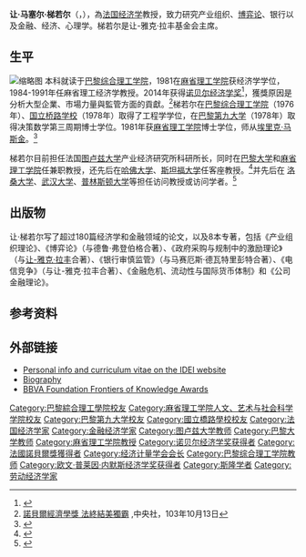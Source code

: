 {{NoteTA
|G1 = Economics
}}
{{Infobox Economist
| name             = 讓·梯若尔<br />Jean Tirole {{Nobel icon|2014年诺贝尔经济学奖|诺贝尔经济学奖}}
| school_tradition = 
| color            = 
| image            = Jean Tirole (cropped).jpg
| image_size       = 250px
| caption          = 2007年的梯若爾
| birth_date       = {{Birth date and age|1953|08|09}}
| birth_place      = {{FRA}}[[特魯瓦|特魯瓦]]
| death_date       = 
| death_place      =
| nationality      = {{flag|France}}
| institution      =工业经济协会
| field            = [[微观经济学|微观经济学]]<br>[[博弈论|博弈论]]
| alma_mater       = [[麻省理工学院|麻省理工学院]]<br>
[[巴黎综合理工学院|巴黎综合理工学院]]<br>[[国立桥路学校|国立桥路学校]]<br>[[巴黎第九大学|巴黎第九大学]]
| influences       = [[威廉·鲍莫尔|威廉·鲍莫尔]]
| opposed          = 
| influenced       = 
| contributions    = 
| awards           = 
| signature        = <!-- file name only -->
| repec_prefix = e | repec_id = pti33
}}
'''让·马塞尔·梯若尔'''（{{lang-fr|'''Jean Marcel Tirole'''}}，{{bd|1953年|8月9日|||catIdx=Tirole, Jean}}），為[[法国|法国]][[经济学|经济学]]教授，致力研究产业组织、[[博弈论|博弈论]]、银行以及金融、经济、心理学。梯若尔是让-雅克·拉丰基金会主席。

==生平==
[[File:Portrait_Pr._Tirole.jpg|缩略图]]
本科就读于[[巴黎综合理工学院|巴黎综合理工学院]]，1981在[[麻省理工学院|麻省理工学院]]获经济学学位，1984-1991年任麻省理工经济学教授。2014年获得[[诺贝尔经济学奖|诺贝尔经济学奖]]<ref>{{cite web|url=http://www.nobelprize.org/nobel_prizes/economic-sciences/laureates/2014/|title=The Sveriges Riksbank Prize in Economic Sciences in Memory of Alfred Nobel 2014|work=Nobelprize.org|accessdate=2014-10-13|archive-date=2014-10-15|archive-url=https://web.archive.org/web/20141015085714/http://www.nobelprize.org/nobel_prizes/economic-sciences/laureates/2014/|dead-url=no}}</ref>，獲獎原因是分析大型企業、市場力量與監管方面的貢獻。<ref>[http://www.cna.com.tw/news/aopl/201410130432-1.aspx 諾貝爾經濟學獎 法終結美獨霸] {{Wayback|url=http://www.cna.com.tw/news/aopl/201410130432-1.aspx |date=20141014200147 }},中央社，103年10月13日</ref>梯若尔在[[巴黎综合理工学院|巴黎综合理工学院]]（1976年）、[[国立桥路学校|国立桥路学校]]（1978年）取得了工程学学位，在[[巴黎第九大学|巴黎第九大学]]（1978年）取得决策数学第三周期博士学位。1981年获[[麻省理工学院|麻省理工学院]]博士学位，师从[[埃里克·马斯金|埃里克·马斯金]]。<ref>{{cite web | url = http://library.mit.edu/item/000117200 | title = Essays in economic theory / by Jean Tirole | publisher = MIT Library catalog | accessdate = 2014-10-13}}</ref>

梯若尔目前担任法国[[图卢兹大学|图卢兹大学]]产业经济研究所科研所长，同时在[[巴黎大学|巴黎大学]]和[[麻省理工学院|麻省理工学院]]任兼职教授，还先后在[[哈佛大学|哈佛大学]]、[[斯坦福大学|斯坦福大学]]任客座教授。<ref>{{cite web |url=http://news.sina.com.cn/w/2014-10-13/190530982447.shtml |language= |title=2014诺贝尔经济学奖揭晓：让-梯若尔获奖 |publisher=新浪 |date=2014年10月13日 |accessdate= |archive-date=2014-10-14 |archive-url=https://web.archive.org/web/20141014043443/http://news.sina.com.cn/w/2014-10-13/190530982447.shtml |dead-url=no }}</ref>并先后在
[[洛桑大学|洛桑大学]]、[[武汉大学|武汉大学]]、[[普林斯顿大学|普林斯顿大学]]等担任访问教授或访问学者。<ref>{{Cite web |url=http://www.idei.fr/doc/cv/tirole_en_2014.pdf |title=Curriculum Vitae_JeanTIROLE |access-date=2014-10-16 |archive-url=https://web.archive.org/web/20141031080337/http://idei.fr/doc/cv/tirole_en_2014.pdf |archive-date=2014-10-31 |dead-url=yes }}</ref>

==出版物==
让·梯若尔写了超过180篇经济学和金融领域的论文，以及8本专著，包括《产业组织理论》、《博弈论》（与德鲁·弗登伯格合著）、《政府采购与规制中的激励理论》（与[[让-雅克·拉丰|让-雅克·拉丰]]合著）、《银行审慎监管》（与马赛厄斯·德瓦特里彭特合著）、《电信竞争》（与让-雅克·拉丰合著）、《金融危机、流动性与国际货币体制》和《公司金融理论》。

==参考资料==
{{reflist|30em}}

==外部链接==
* [http://idei.fr/member.php?i=3 Personal info and curriculum vitae on the IDEI website]{{Wayback|url=http://idei.fr/member.php?i=3 |date=20141016141314 }}
* [https://web.archive.org/web/20141018173655/http://www.ecgi.org/members_directory/member.php?member_id=80 Biography]
* [http://www.fbbva.es/TLFU/tlfu/ing/home/index.jsp BBVA Foundation Frontiers of Knowledge Awards]{{Wayback|url=http://www.fbbva.es/TLFU/tlfu/ing/home/index.jsp |date=20170606162608 }}

{{2014年诺贝尔奖获得者}}
{{诺贝尔经济学奖获得者}}
{{经济计量学会会长}}
{{欧洲经济学会会长}}
{{Authority control}}

{{DEFAULTSORT:Tirole}}
[[Category:巴黎綜合理工學院校友|Category:巴黎綜合理工學院校友]]
[[Category:麻省理工学院人文、艺术与社会科学学院校友|Category:麻省理工学院人文、艺术与社会科学学院校友]]
[[Category:巴黎第九大学校友|Category:巴黎第九大学校友]]
[[Category:國立橋路學校校友|Category:國立橋路學校校友]]
[[Category:法国经济学家|Category:法国经济学家]]
[[Category:金融经济学家|Category:金融经济学家]]
[[Category:图卢兹大学教师|Category:图卢兹大学教师]]
[[Category:巴黎大学教师|Category:巴黎大学教师]]
[[Category:麻省理工学院教授|Category:麻省理工学院教授]]
[[Category:诺贝尔经济学奖获得者|Category:诺贝尔经济学奖获得者]]
[[Category:法國諾貝爾獎獲得者|Category:法國諾貝爾獎獲得者]]
[[Category:经济计量学会会长|Category:经济计量学会会长]]
[[Category:巴黎综合理工学院教师|Category:巴黎综合理工学院教师]]
[[Category:欧文·普莱因·内默斯经济学奖获得者|Category:欧文·普莱因·内默斯经济学奖获得者]]
[[Category:斯隆学者|Category:斯隆学者]]
[[Category:劳动经济学家|Category:劳动经济学家]]